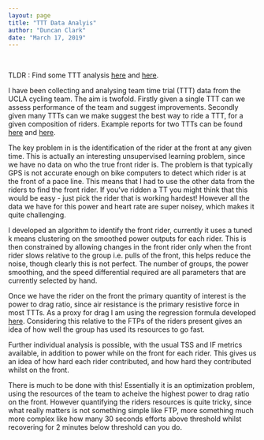```yaml
---
layout: page
title: "TTT Data Analyis"
author: "Duncan Clark"
date: "March 17, 2019"
---
```

<br>

TLDR : Find some TTT analysis [here](https://duncan-clark.github.io./files/TTT_report_0005_DavisTTT_2018_2.html) and [here](https://duncan-clark.github.io./files/TTT_report_0009_NationalsTTT_2018.html).

I have been collecting and analysing team time trial (TTT) data from the UCLA cycling team. The aim is twofold. Firstly given a single TTT can we assess performance of the team and suggest improvements. Secondly given many TTTs can we make suggest the best way to ride a TTT, for a given composition of riders. Example reports for two TTTs can be found [here](https://duncan-clark.github.io./files/TTT_report_0005_DavisTTT_2018_2.html) and [here](https://duncan-clark.github.io./files/TTT_report_0009_NationalsTTT_2018.html).

The key problem in is the identification of the rider at the front at any given time. This is actually an interesting unsupervised learning problem, since we have no data on who the true front rider is. The problem is that typically GPS is not accurate enough on bike computers to detect which rider is at the front of a pace line. This means that I had to use the other data from the riders to find the front rider. If you've ridden a TT you might think that this would be easy - just pick the rider that is working hardest! However all the data we have for this power and heart rate are super noisey, which makes it quite challenging.

I developed an algorithm to identify the front rider, currently it uses a tuned k means clustering on the smoothed power outputs for each rider. This is then constrained by allowing changes in the front rider only when the front rider slows relative to the group i.e. pulls of the front, this helps reduce the noise, though clearly this is not perfect. The number of groups, the power smoothing, and the speed differential required are all parameters that are currently selected by hand.

Once we have the rider on the front the primary quantity of interest is the power to drag ratio, since air resistance is the primary resistive force in most TTTs. As a proxy for drag I am using the regression formula developed [here](https://www.ncbi.nlm.nih.gov/pubmed/15831060). Considering this relative to the FTPs of the riders present gives an idea of how well the group has used its resources to go fast.

Further individual analysis is possible, with the usual TSS and IF metrics available, in addition to power while on the front for each rider. This gives us an idea of how hard each rider contributed, and how hard they contributed whilst on the front. 

There is much to be done with this! Essentially it is an optimization problem, using the resources of the team to acheive the highest power to drag ratio on the front. However quantifying the riders resources is quite tricky, since what really matters is not something simple like FTP, more something much more complex like how many 30 seconds efforts above threshold whilst recovering for 2 minutes below threshold can you do.


